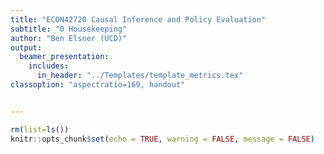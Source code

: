 ```yaml
---
title: "ECON42720 Causal Inference and Policy Evaluation"
subtitle: "0 Housekeeping"
author: "Ben Elsner (UCD)"
output:
  beamer_presentation:
    includes:
      in_header: "../Templates/template_metrics.tex"
classoption: "aspectratio=169, handout" 


--- 
```


```r
rm(list=ls())
knitr::opts_chunk$set(echo = TRUE, warning = FALSE, message = FALSE)
```




